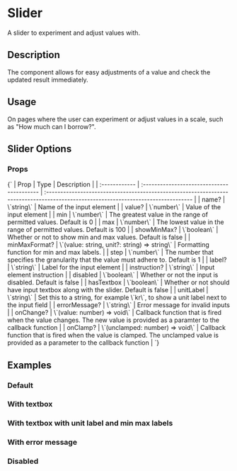 

# Slider

A slider to experiment and adjust values with.

## Description

The component allows for easy adjustments of a value and check the updated result immediately.

## Usage

On pages where the user can experiment or adjust values in a scale, such as "How much can I borrow?".

## Slider Options

### Props

<Markdown>
  {`
  | Prop          | Type                                       | Description                                                                                                                        |
  | :------------ | :----------------------------------------- | :--------------------------------------------------------------------------------------------------------------------------------- |
  | name?         | \`string\`                                   | Name of the input element                                                                                                          |
  | value?        | \`number\`                                   | Value of the input element                                                                                                         |
  | min           | \`number\`                                   | The greatest value in the range of permitted values. Default is 0                                                                  |
  | max           | \`number\`                                   | The lowest value in the range of permitted values. Default is 100                                                                  |
  | showMinMax?   | \`boolean\`                                  | Whether or not to show min and max values. Default is false                                                                        |
  | minMaxFormat? | \`(value: string, unit?: string) => string\` | Formatting function for min and max labels.                                                                                        |
  | step          | \`number\`                                   | The number that specifies the granularity that the value must adhere to. Default is 1                                              |
  | label?        | \`string\`                                   | Label for the input element                                                                                                        |
  | instruction?  | \`string\`                                   | Input element instruction                                                                                                          |
  | disabled      | \`boolean\`                                  | Whether or not the input is disabled. Default is false                                                                             |
  | hasTextbox    | \`boolean\`                                  | Whether or not should have input textbox along with the slider. Default is false                                                   |
  | unitLabel     | \`string\`                                   | Set this to a string, for example \`kr\`, to show a unit label next to the input field                                               |
  | errorMessage? | \`string\`                                   | Error message for invalid inputs                                                                                                   |
  | onChange?     | \`(value: number) => void\`                  | Callback function that is fired when the value changes. The new value is provided as a paramter to the callback function           |
  | onClamp?      | \`(unclamped: number) => void\`              | Callback function that is fired when the value is clamped. The unclamped value is provided as a parameter to the callback function |
  `}
</Markdown>

<Meta of={SliderStories} />

## Examples

### Default

<Canvas of={SliderStories.Default} />

### With textbox

<Canvas of={SliderStories.Textbox} />

### With textbox with unit label and min max labels

<Canvas of={SliderStories.UnitTextbox} />

### With error message

<Canvas of={SliderStories.Error} />

### Disabled

<Canvas of={SliderStories.Disabled} />
